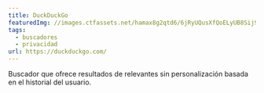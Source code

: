 ```yaml
---
title: DuckDuckGo
featuredImg: //images.ctfassets.net/hamax8g2qtd6/6jRyUQusXfQoELyUB8Sij9/028026d1b4cffcd3f49c1e0da259f847/brave_SOpcdX6B1R.png
tags:
  - buscadores
  - privacidad
url: https://duckduckgo.com/
---
```


Buscador que ofrece resultados de relevantes sin personalización basada en el historial del usuario.
